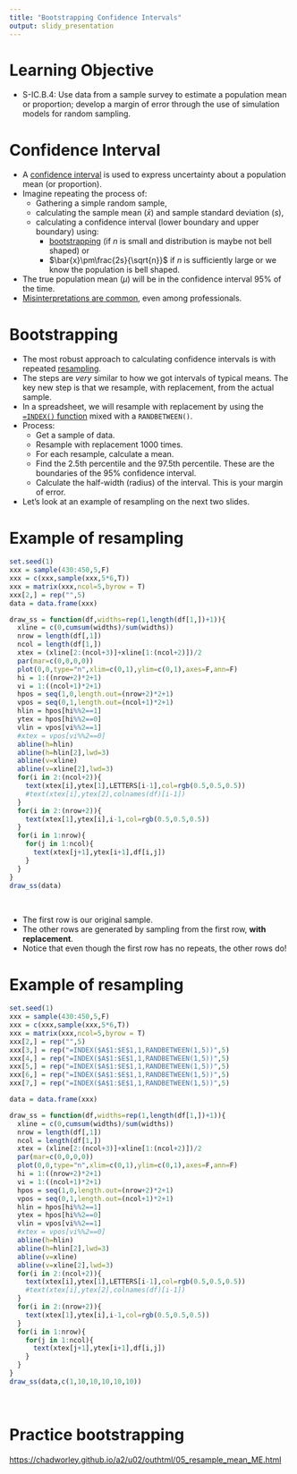 ```yaml
---
title: "Bootstrapping Confidence Intervals"
output: slidy_presentation
---
```


# Learning Objective

* S-IC.B.4: Use data from a sample survey to estimate a population mean or proportion; develop a margin of error through the use of simulation models for random sampling.

# Confidence Interval

* A [confidence interval](https://en.wikipedia.org/wiki/Confidence_interval) is used to express uncertainty about a population mean (or proportion).
* Imagine repeating the process of:
    * Gathering a simple random sample,
    * calculating the sample mean ($\bar{x}$) and sample standard deviation ($s$),
    * calculating a confidence interval (lower boundary and upper boundary) using:
        * [bootstrapping](https://en.wikipedia.org/wiki/Bootstrapping_(statistics)) (if $n$ is small and distribution is maybe not bell shaped) or 
        * $\bar{x}\pm\frac{2s}{\sqrt{n}}$ if $n$ is sufficiently large or we know the population is bell shaped.
* The true population mean ($\mu$) will be in the confidence interval 95% of the time.
* [Misinterpretations are common](https://en.wikipedia.org/wiki/Confidence_interval#Common_misunderstandings), even among professionals.


# Bootstrapping

* The most robust approach to calculating confidence intervals is with repeated [resampling](https://en.wikipedia.org/wiki/Resampling_(statistics)).
* The steps are *very* similar to how we got intervals of typical means. The key new step is that we resample, with replacement, from the actual sample.
* In a spreadsheet, we will resample with replacement by using the [`=INDEX()` function](https://support.google.com/docs/answer/3098242?hl=en) mixed with a `RANDBETWEEN()`.
* Process:
    * Get a sample of data.
    * Resample with replacement 1000 times.
    * For each resample, calculate a mean.
    * Find the 2.5th percentile and the 97.5th percentile. These are the boundaries of the 95% confidence interval.
    * Calculate the half-width (radius) of the interval. This is your margin of error.
* Let's look at an example of resampling on the next two slides.

# Example of resampling

```r
set.seed(1)
xxx = sample(430:450,5,F)
xxx = c(xxx,sample(xxx,5*6,T))
xxx = matrix(xxx,ncol=5,byrow = T)
xxx[2,] = rep("",5)
data = data.frame(xxx)
```

```r
draw_ss = function(df,widths=rep(1,length(df[1,])+1)){
  xline = c(0,cumsum(widths)/sum(widths))
  nrow = length(df[,1])
  ncol = length(df[1,])
  xtex = (xline[2:(ncol+3)]+xline[1:(ncol+2)])/2
  par(mar=c(0,0,0,0))
  plot(0,0,type="n",xlim=c(0,1),ylim=c(0,1),axes=F,ann=F)
  hi = 1:((nrow+2)*2+1)
  vi = 1:((ncol+1)*2+1)
  hpos = seq(1,0,length.out=(nrow+2)*2+1)
  vpos = seq(0,1,length.out=(ncol+1)*2+1)
  hlin = hpos[hi%%2==1]
  ytex = hpos[hi%%2==0]
  vlin = vpos[vi%%2==1]
  #xtex = vpos[vi%%2==0]
  abline(h=hlin)
  abline(h=hlin[2],lwd=3)
  abline(v=xline)
  abline(v=xline[2],lwd=3)
  for(i in 2:(ncol+2)){
    text(xtex[i],ytex[1],LETTERS[i-1],col=rgb(0.5,0.5,0.5))
    #text(xtex[i],ytex[2],colnames(df)[i-1])
  }    
  for(i in 2:(nrow+2)){
    text(xtex[1],ytex[i],i-1,col=rgb(0.5,0.5,0.5))
  }
  for(i in 1:nrow){
    for(j in 1:ncol){
      text(xtex[j+1],ytex[i+1],df[i,j])
    }
  }
}
draw_ss(data)
```
\

* The first row is our original sample.
* The other rows are generated by sampling from the first row, **with replacement**.
* Notice that even though the first row has no repeats, the other rows do!


# Example of resampling

```r
set.seed(1)
xxx = sample(430:450,5,F)
xxx = c(xxx,sample(xxx,5*6,T))
xxx = matrix(xxx,ncol=5,byrow = T)
xxx[2,] = rep("",5)
xxx[3,] = rep("=INDEX($A$1:$E$1,1,RANDBETWEEN(1,5))",5)
xxx[4,] = rep("=INDEX($A$1:$E$1,1,RANDBETWEEN(1,5))",5)
xxx[5,] = rep("=INDEX($A$1:$E$1,1,RANDBETWEEN(1,5))",5)
xxx[6,] = rep("=INDEX($A$1:$E$1,1,RANDBETWEEN(1,5))",5)
xxx[7,] = rep("=INDEX($A$1:$E$1,1,RANDBETWEEN(1,5))",5)

data = data.frame(xxx)
```

```r
draw_ss = function(df,widths=rep(1,length(df[1,])+1)){
  xline = c(0,cumsum(widths)/sum(widths))
  nrow = length(df[,1])
  ncol = length(df[1,])
  xtex = (xline[2:(ncol+3)]+xline[1:(ncol+2)])/2
  par(mar=c(0,0,0,0))
  plot(0,0,type="n",xlim=c(0,1),ylim=c(0,1),axes=F,ann=F)
  hi = 1:((nrow+2)*2+1)
  vi = 1:((ncol+1)*2+1)
  hpos = seq(1,0,length.out=(nrow+2)*2+1)
  vpos = seq(0,1,length.out=(ncol+1)*2+1)
  hlin = hpos[hi%%2==1]
  ytex = hpos[hi%%2==0]
  vlin = vpos[vi%%2==1]
  #xtex = vpos[vi%%2==0]
  abline(h=hlin)
  abline(h=hlin[2],lwd=3)
  abline(v=xline)
  abline(v=xline[2],lwd=3)
  for(i in 2:(ncol+2)){
    text(xtex[i],ytex[1],LETTERS[i-1],col=rgb(0.5,0.5,0.5))
    #text(xtex[i],ytex[2],colnames(df)[i-1])
  }    
  for(i in 2:(nrow+2)){
    text(xtex[1],ytex[i],i-1,col=rgb(0.5,0.5,0.5))
  }
  for(i in 1:nrow){
    for(j in 1:ncol){
      text(xtex[j+1],ytex[i+1],df[i,j])
    }
  }
}
draw_ss(data,c(1,10,10,10,10,10))
```
\

# Practice bootstrapping

[https://chadworley.github.io/a2/u02/outhtml/05_resample_mean_ME.html](https://chadworley.github.io/a2/u02/outhtml/05_resample_mean_ME.html)
